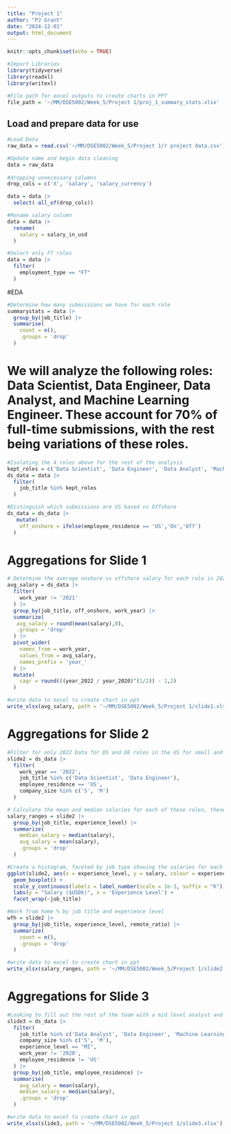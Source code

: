 ```yaml
---
title: "Project 1"
author: "PJ Grant"
date: "2024-12-01"
output: html_document
---
```


```r
knitr::opts_chunk$set(echo = TRUE)
```

```r
#Import Libraries
library(tidyverse)
library(readxl)
library(writexl)
```

```r
#File path for excel outputs to create charts in PPT
file_path = '~/MM/DSE5002/Week_5/Project 1/proj_1_summary_stats.xlsx'
```

## Load and prepare data for use

```r
#Load Data
raw_data = read.csv('~/MM/DSE5002/Week_5/Project 1/r project data.csv')

#Update name and begin data cleaning
data = raw_data
  
#dropping unnecessary columns
drop_cols = c('X', 'salary', 'salary_currency')

data = data |> 
  select(-all_of(drop_cols))

#Rename salary column
data = data |> 
  rename(
    salary = salary_in_usd
  )

#Select only FT roles
data = data |> 
  filter(
    employment_type == "FT"
  )
```

#EDA

```r
#Determine how many submissions we have for each role
summarystats = data |> 
  group_by(job_title) |> 
  summarise(
    count = n(),
    .groups = 'drop'
  )
```

# We will analyze the following roles: Data Scientist, Data Engineer, Data Analyst, and Machine Learning Engineer. These account for 70% of full-time submissions, with the rest being variations of these roles.

```r
#Isolating the 4 roles above for the rest of the analysis
kept_roles = c('Data Scientist', 'Data Engineer', 'Data Analyst', 'Machine Learning Engineer')
ds_data = data |> 
  filter(
    job_title %in% kept_roles
  )

#Distinguish which submissions are US based vs Offshore
ds_data = ds_data |> 
   mutate(
    off_onshore = ifelse(employee_residence == 'US','On','Off')
  )
```

# Aggregations for Slide 1

```r
# Determine the average onshore vs offshore salary for each role in 2020, 2022 and the growth rate
avg_salary = ds_data |> 
  filter(
    work_year != '2021'
  ) |> 
  group_by(job_title, off_onshore, work_year) |> 
  summarize(
   avg_salary = round(mean(salary),0),
   .groups = 'drop'
  ) |> 
  pivot_wider(
    names_from = work_year,
    values_from = avg_salary,
    names_prefix = 'year_'
  ) |> 
  mutate(
    cagr = round(((year_2022 / year_2020)^(1/2)) - 1,2)
  )

#write data to excel to create chart in ppt
write_xlsx(avg_salary, path = '~/MM/DSE5002/Week_5/Project 1/slide1.xlsx')

```

# Aggregations for Slide 2

```r
#Filter for only 2022 Data for DS and DE roles in the US for small and medium sized companies
slide2 = ds_data |> 
  filter(
    work_year == '2022',
    job_title %in% c('Data Scientist', 'Data Engineer'),
    employee_residence == 'US',
    company_size %in% c('S', 'M')
  )

# Calculate the mean and median salaries for each of these roles, these will serve as the salary ranges we expect to pay these two roles + 20% for overhead. The recommendation on the page will be to hire one SE Data scientist and a MI Data Engineer
salary_ranges = slide2 |> 
  group_by(job_title, experience_level) |> 
  summarize(
    median_salary = median(salary),
    avg_salary = mean(salary),
    .groups = 'drop'
  )

#Create a histogram, faceted by job type showing the salaries for each of these roles
ggplot(slide2, aes(x = experience_level, y = salary, colour = experience_level)) +
  geom_boxplot() +
  scale_y_continuous(labels = label_number(scale = 1e-3, suffix = "K")) +
  labs(y = "Salary ($USDk)", x = 'Experience Level') +
  facet_wrap(~job_title)

#Work from home % by job title and experience level
wfh = slide2 |> 
  group_by(job_title, experience_level, remote_ratio) |> 
  summarize(
    count = n(),
    .groups = 'drop'
  )

#write data to excel to create chart in ppt
write_xlsx(salary_ranges, path = '~/MM/DSE5002/Week_5/Project 1/slide2.xlsx')
```

# Aggregations for Slide 3

```r
#Looking to fill out the rest of the team with a mid level analyst and data engineer who lives offshore
slide3 = ds_data |> 
  filter(
    job_title %in% c('Data Analyst', 'Data Engineer', 'Machine Learning Engineer'),
    company_size %in% c('S', 'M'),
    experience_level == "MI",
    work_year != '2020',
    employee_residence != 'US'
  ) |> 
  group_by(job_title, employee_residence) |> 
  summarise(
    avg_salary = mean(salary),
    median_salary = median(salary),
    .groups = 'drop'
  )

#write data to excel to create chart in ppt
write_xlsx(slide3, path = '~/MM/DSE5002/Week_5/Project 1/slide3.xlsx')

```
